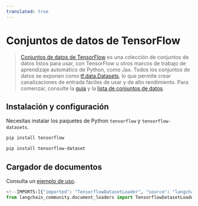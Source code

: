 ```yaml
---
translated: true
---
```


# Conjuntos de datos de TensorFlow

>[Conjuntos de datos de TensorFlow](https://www.tensorflow.org/datasets) es una colección de conjuntos de datos listos para usar,
> con TensorFlow u otros marcos de trabajo de aprendizaje automático de Python, como Jax. Todos los conjuntos de datos se exponen
> como [tf.data.Datasets](https://www.tensorflow.org/api_docs/python/tf/data/Dataset),
> lo que permite crear canalizaciones de entrada fáciles de usar y de alto rendimiento. Para comenzar, consulte
> la [guía](https://www.tensorflow.org/datasets/overview) y
> la [lista de conjuntos de datos](https://www.tensorflow.org/datasets/catalog/overview#all_datasets).

## Instalación y configuración

Necesitas instalar los paquetes de Python `tensorflow` y `tensorflow-datasets`.

```bash
pip install tensorflow
```

```bash
pip install tensorflow-dataset
```

## Cargador de documentos

Consulta un [ejemplo de uso](/docs/integrations/document_loaders/tensorflow_datasets).

```python
<!--IMPORTS:[{"imported": "TensorflowDatasetLoader", "source": "langchain_community.document_loaders", "docs": "https://api.python.langchain.com/en/latest/document_loaders/langchain_community.document_loaders.tensorflow_datasets.TensorflowDatasetLoader.html", "title": "TensorFlow Datasets"}]-->
from langchain_community.document_loaders import TensorflowDatasetLoader
```
